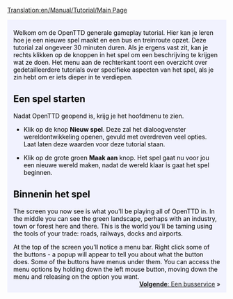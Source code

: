 [[Translation:en/Manual/Tutorial/Main Page]]
{{en/Translation|origin= en/Manual/Tutorial/Main Page
|from  = en
|to    = nl
|Percentage =10
}}

{{en/Tabs|5|1
|nl/Manual/Tutorial/Tutorial|1. Starten<!--
-->|nl/Manual/Tutorial/Bussen|2. Bussen<!--
-->|nl/Manual/Tutorial/Treinen|3. Treinen<!--
-->|nl/Manual/Tutorial/Vliegtuigen|4. Vliegtuigen<!--
-->|nl/Manual/Tutorial/Conclusie|5. Conclusie}}
<div style="padding:.5em 1em 1em 1em; border-top:none; background-color:#f1f2fe; color:#000;">
{{nl/Manual/Tutorial/Tutorial}}
Welkom om de OpenTTD generale gameplay tutorial. Hier kan je leren hoe je een nieuwe spel maakt en een bus en treinroute opzet. Deze tutorial zal ongeveer 30 minuten duren. Als je ergens vast zit, kan je rechts klikken op de knoppen in het spel om een beschrijving te krijgen wat ze doen. Het menu aan de rechterkant toont een overzicht over gedetailleerdere tutorials over specifieke aspecten van het spel, als je zin hebt om er iets dieper in te verdiepen.

== Een spel starten ==
{{en/Phototable|[[File:en/Manual/Main menu new game.png|Main menu]]|OpenTTD's hoofdmenu|center}}
Nadat OpenTTD geopend is, krijg je het hoofdmenu te zien.

*Klik op de knop '''Nieuw spel'''. Deze zal het dialoogvenster wereldontwikkeling openen, gevuld met overdreven veel opties. Laat laten deze waarden voor deze tutorial staan.
{{en/Phototable|[[File:en/Manual/Worldgenerationdialog.png|World Generation dialog]]|Het dialoogvenster wereldontwikkeling. Met de vier afbeeldingen boven kan je het klimaat wijzigen, we laten deze opties staat voor wat ze zijn in deze tutorial.|center}}

*Klik op de grote groen '''Maak aan''' knop. Het spel gaat nu voor jou een nieuwe wereld maken, nadat de wereld klaar is gaat het spel beginnen.

==Binnenin het spel==
{{en/Phototable|[[File:en/Manual/Tutorial/Aftergamestart.png|after the start]]|Vlak achter de start van een nieuw spel.|right}}
The screen you now see is what you'll be playing all of OpenTTD in. In the middle you can see the green landscape, perhaps with an industry, town or forest here and there. This is the world you'll be taming using the tools of your trade: roads, railways, docks and airports. 

At the top of the screen you'll notice a menu bar. Right click some of the buttons - a popup will appear to tell you about what the button does. Some of the buttons have menus under them. You can access the menu options by holding down the left mouse button, moving down the menu and releasing on the option you want.
<br style="clear:both;">
<span style="float: right">[[nl/Manual/Tutorial/Bussen|'''Volgende''': Een busservice]] &raquo;</span>
</div>